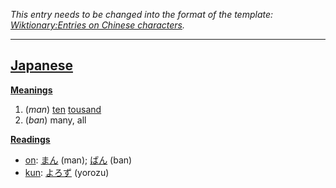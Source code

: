 ''This entry needs to be changed into the format of the template: [[Wiktionary:Entries on Chinese characters]].''
----

== [[Japanese]] ==

'''[[Meaning]]s'''
#(''man'') [[ten]] [[tousand]]
#(''ban'') many, all

'''[[Reading]]s'''
*[[on]]: [[まん]] (man); [[ばん]] (ban)
*[[kun]]: [[よろず]] (yorozu)